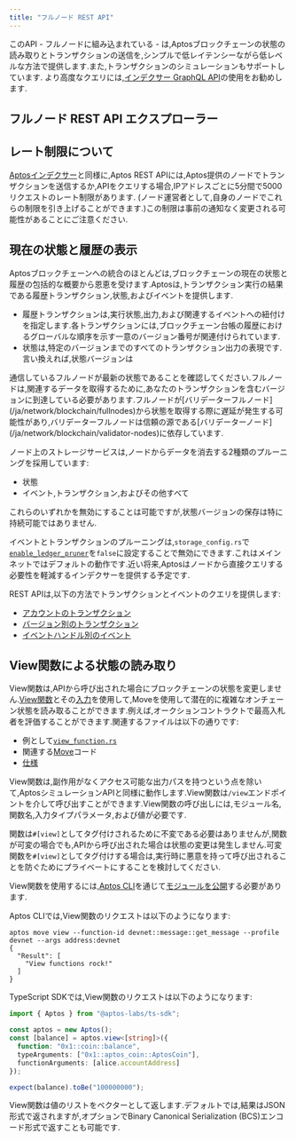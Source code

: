 ```yaml
---
title: "フルノード REST API"
---
```


このAPI - フルノードに組み込まれている - は,Aptosブロックチェーンの状態の読み取りとトランザクションの送信を,シンプルで低レイテンシーながら低レベルな方法で提供します.また,トランザクションのシミュレーションもサポートしています.
より高度なクエリには,[インデクサー GraphQL API](/ja/build/indexer)の使用をお勧めします.

## フルノード REST API エクスプローラー


<CardGrid>
  <LinkCard href="https://fullnode.mainnet.aptoslabs.com/v1/spec#/" title="メインネット フルノード REST API" description="メインネット用のREST APIエクスプローラー" target="_blank" />

  <LinkCard href="https://fullnode.testnet.aptoslabs.com/v1/spec#/" title="テストネット フルノード REST API" description="テストネット用のREST APIエクスプローラー" target="_blank" />

  <LinkCard href="https://fullnode.devnet.aptoslabs.com/v1/spec#/" title="デブネット フルノード REST API" description="デブネット用のREST APIエクスプローラー" target="_blank" />
</CardGrid>

## レート制限について

[Aptosインデクサー](/ja/build/indexer/aptos-hosted)と同様に,Aptos REST APIには,Aptos提供のノードでトランザクションを送信するか,APIをクエリする場合,IPアドレスごとに5分間で5000リクエストのレート制限があります.
(ノード運営者として,自身のノードでこれらの制限を引き上げることができます.)この制限は事前の通知なく変更される可能性があることにご注意ください.

## 現在の状態と履歴の表示

Aptosブロックチェーンへの統合のほとんどは,ブロックチェーンの現在の状態と履歴の包括的な概要から恩恵を受けます.Aptosは,トランザクション実行の結果である履歴トランザクション,状態,およびイベントを提供します.

- 履歴トランザクションは,実行状態,出力,および関連するイベントへの紐付けを指定します.各トランザクションには,ブロックチェーン台帳の履歴におけるグローバルな順序を示す一意のバージョン番号が関連付けられています.
- 状態は,特定のバージョンまでのすべてのトランザクション出力の表現です.言い換えれば,状態バージョンは

<Aside type="note">
  通信しているフルノードが最新の状態であることを確認してください.フルノードは,関連するデータを取得するために,あなたのトランザクションを含むバージョンに到達している必要があります.フルノードが[バリデーターフルノード](/ja/network/blockchain/fullnodes)から状態を取得する際に遅延が発生する可能性があり,バリデーターフルノードは信頼の源である[バリデーターノード](/ja/network/blockchain/validator-nodes)に依存しています.
</Aside>

ノード上のストレージサービスは,ノードからデータを消去する2種類のプルーニングを採用しています:

- 状態
- イベント,トランザクション,およびその他すべて

これらのいずれかを無効にすることは可能ですが,状態バージョンの保存は特に持続可能ではありません.

イベントとトランザクションのプルーニングは,`storage_config.rs`で[`enable_ledger_pruner`](https://github.com/aptos-labs/aptos-core/blob/cf0bc2e4031a843cdc0c04e70b3f7cd92666afcf/config/src/config/storage_config.rs#L141)を`false`に設定することで無効にできます.これはメインネットではデフォルトの動作です.近い将来,Aptosはノードから直接クエリする必要性を軽減するインデクサーを提供する予定です.

REST APIは,以下の方法でトランザクションとイベントのクエリを提供します:

- [アカウントのトランザクション](https://api.devnet.aptoslabs.com/v1/spec#/operations/get_account_transactions)
- [バージョン別のトランザクション](https://api.devnet.aptoslabs.com/v1/spec#/operations/get_transaction_by_version)
- [イベントハンドル別のイベント](https://api.devnet.aptoslabs.com/v1/spec#/operations/get_events_by_event_handle)

## View関数による状態の読み取り

View関数は,APIから呼び出された場合にブロックチェーンの状態を変更しません.[View関数](https://github.com/aptos-labs/aptos-core/blob/main/api/src/view_function.rs)とその[入力](https://github.com/aptos-labs/aptos-core/blob/main/api/types/src/view.rs)を使用して,Moveを使用して潜在的に複雑なオンチェーン状態を読み取ることができます.例えば,オークションコントラクトで最高入札者を評価することができます.関連するファイルは以下の通りです:

- 例として[`view_function.rs`](https://github.com/aptos-labs/aptos-core/blob/main/api/src/tests/view_function.rs)
- 関連する[Move](https://github.com/aptos-labs/aptos-core/blob/90c33dc7a18662839cd50f3b70baece0e2dbfc71/aptos-move/framework/aptos-framework/sources/coin.move#L226)コード
- [仕様](https://github.com/aptos-labs/aptos-core/blob/90c33dc7a18662839cd50f3b70baece0e2dbfc71/api/doc/spec.yaml#L8513)

View関数は,副作用がなくアクセス可能な出力パスを持つという点を除いて,AptosシミュレーションAPIと同様に動作します.View関数は`/view`エンドポイントを介して呼び出すことができます.View関数の呼び出しには,モジュール名,関数名,入力タイプパラメータ,および値が必要です.

関数は`#[view]`としてタグ付けされるために不変である必要はありませんが,関数が可変の場合でも,APIから呼び出された場合は状態の変更は発生しません.可変関数を`#[view]`としてタグ付けする場合は,実行時に悪意を持って呼び出されることを防ぐためにプライベートにすることを検討してください.

View関数を使用するには,[Aptos CLI](/ja/build/cli)を通じて[モジュールを公開](/ja/build/cli/working-with-move-contracts)する必要があります.

Aptos CLIでは,View関数のリクエストは以下のようになります:

```shellscript filename="Terminal"
aptos move view --function-id devnet::message::get_message --profile devnet --args address:devnet
{
  "Result": [
    "View functions rock!"
  ]
}
```

TypeScript SDKでは,View関数のリクエストは以下のようになります:

```typescript filename="index.ts"
import { Aptos } from "@aptos-labs/ts-sdk";

const aptos = new Aptos();
const [balance] = aptos.view<[string]>({
  function: "0x1::coin::balance",
  typeArguments: ["0x1::aptos_coin::AptosCoin"],
  functionArguments: [alice.accountAddress]
});

expect(balance).toBe("100000000");
```

View関数は値のリストをベクターとして返します.デフォルトでは,結果はJSON形式で返されますが,オプションでBinary Canonical Serialization (BCS)エンコード形式で返すことも可能です.
